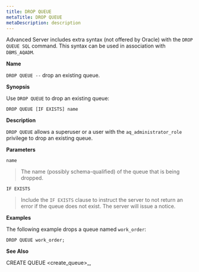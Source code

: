 ```yaml
---
title: DROP QUEUE
metaTitle: DROP QUEUE
metaDescription: description
---
```


Advanced Server includes extra syntax (not offered by Oracle) with the
`DROP QUEUE SQL` command. This syntax can be used in association with
`DBMS_AQADM`.

**Name**

`DROP QUEUE --` drop an existing queue.

**Synopsis**

Use `DROP QUEUE` to drop an existing queue:

``` text
DROP QUEUE [IF EXISTS] name
```

**Description**

`DROP QUEUE` allows a superuser or a user with the
`aq_administrator_role` privilege to drop an existing queue.

**Parameters**

`name`

> The name (possibly schema-qualified) of the queue that is being
> dropped.

`IF EXISTS`

> Include the `IF EXISTS` clause to instruct the server to not return an
> error if the queue does not exist. The server will issue a notice.

**Examples**

The following example drops a queue named `work_order`:

``` text
DROP QUEUE work_order;
```

**See Also**

<span class="title-ref">CREATE QUEUE \<create_queue\>_</span>,
